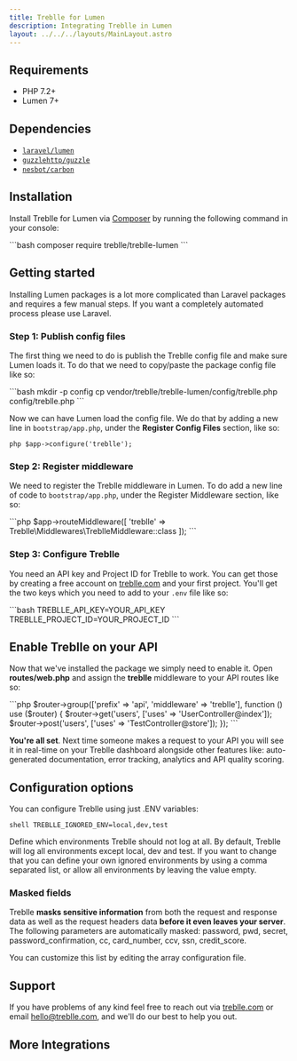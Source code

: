 ```yaml
---
title: Treblle for Lumen
description: Integrating Treblle in Lumen
layout: ../../../layouts/MainLayout.astro
---
```



## Requirements

- PHP 7.2+
- Lumen 7+

## Dependencies

- [`laravel/lumen`](https://packagist.org/packages/laravel/lumen)
- [`guzzlehttp/guzzle`](https://packagist.org/packages/guzzlehttp/guzzle)
- [`nesbot/carbon`](https://packagist.org/packages/nesbot/carbon)

## Installation

Install Treblle for Lumen via [Composer](http://getcomposer.org/) by running the following command in your console:

<CopyBody client:load>
  ```bash composer require treblle/treblle-lumen ```
</CopyBody>

## Getting started

Installing Lumen packages is a lot more complicated than Laravel packages and requires a few manual steps. If you want a completely automated process please use Laravel.

### Step 1: Publish config files

The first thing we need to do is publish the Treblle config file and make sure Lumen loads it. To do that we need to copy/paste the package config file like so:

<CopyBody client:load>
  ```bash mkdir -p config cp vendor/treblle/treblle-lumen/config/treblle.php
  config/treblle.php ```
</CopyBody>

Now we can have Lumen load the config file. We do that by adding a new line in `bootstrap/app.php`, under the **Register Config Files** section, like so:

<CopyBody client:load>```php $app->configure('treblle'); ```</CopyBody>

### Step 2: Register middleware

We need to register the Treblle middleware in Lumen. To do add a new line of code to `bootstrap/app.php`, under the Register Middleware section, like so:

<CopyBody client:load>
  ```php $app->routeMiddleware([ 'treblle' =>
  Treblle\Middlewares\TreblleMiddleware::class ]); ```
</CopyBody>

### Step 3: Configure Treblle

You need an API key and Project ID for Treblle to work. You can get those by creating a free account on [treblle.com](https://treblle.com) and your first project. You'll get the two keys which you need to add to your `.env` file like so:

<CopyBody client:load>
  ```bash TREBLLE_API_KEY=YOUR_API_KEY TREBLLE_PROJECT_ID=YOUR_PROJECT_ID ```
</CopyBody>

## Enable Treblle on your API

Now that we've installed the package we simply need to enable it. Open **routes/web.php** and assign the **treblle** middleware to your API routes like so:

<CopyBody client:load>
```php
$router->group(['prefix' => 'api', 'middleware' => 'treblle'], function () use ($router) {
    $router->get('users',  ['uses' => 'UserController@index']);
    $router->post('users',  ['uses' => 'TestController@store']);
});
```
</CopyBody>

**You're all set**. Next time someone makes a request to your API you will see it in real-time on your Treblle dashboard
alongside other features like: auto-generated documentation, error tracking, analytics and API quality scoring.

## Configuration options

You can configure Treblle using just .ENV variables:

<CopyBody client:load>```shell TREBLLE_IGNORED_ENV=local,dev,test ```</CopyBody>

Define which environments Treblle should not log at all. By default, Treblle will log all environments except local, dev
and test. If you want to change that you can define your own ignored environments by using a comma separated list, or
allow all environments by leaving the value empty.

### Masked fields

Treblle **masks sensitive information** from both the request and response data as well as the request headers data
**before it even leaves your server**. The following parameters are automatically masked: password, pwd, secret,
password_confirmation, cc, card_number, ccv, ssn, credit_score.

You can customize this list by editing the array configuration file.

## Support

If you have problems of any kind feel free to reach out via [treblle.com](https://treblle.com) or email hello@treblle.com, and we'll
do our best to help you out.

## More Integrations

<TreblleIntegrations />
